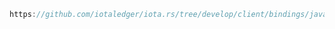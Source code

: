 ```java reference
https://github.com/iotaledger/iota.rs/tree/develop/client/bindings/java/examples/src/GetBlock.java
```
